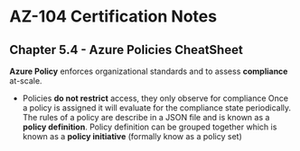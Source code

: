 # AZ-104 Certification Notes
## Chapter 5.4 - Azure Policies CheatSheet

**Azure Policy** enforces organizational standards and to assess **compliance** at-scale.
* Policies **do not restrict** access, they only observe for compliance
Once a policy is assigned it will evaluate for the compliance state periodically. The rules of a policy are describe in a JSON file and is known as a **policy definition**. Policy definition can be grouped together which is known as a **policy initiative** (formally know as a policy set)